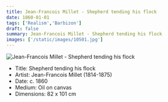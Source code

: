 ```yaml
---
title: Jean-Francois Millet - Shepherd tending his flock
date: 1860-01-01
tags: ['Realism','Barbizon']
draft: false
summary: Jean-Francois Millet - Shepherd tending his flock
images: ['/static/images/10501.jpg']
---
```


![Jean-Francois Millet - Shepherd tending his flock](/static/images/10501.jpg)

* Title: Shepherd tending his flock
* Artist: Jean-Francois Millet (1814-1875)
* Date: c. 1860
* Medium: Oil on canvas
* Dimensions: 82 x 101 cm 


